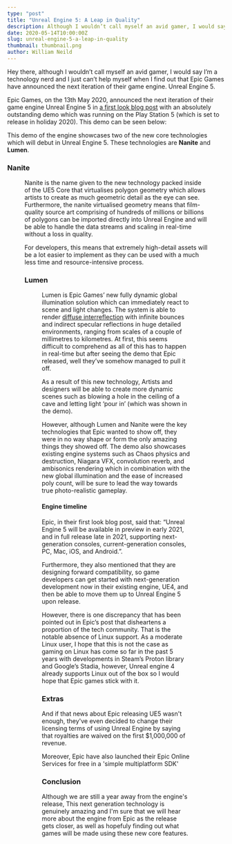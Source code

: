 ```yaml
---
type: "post"
title: "Unreal Engine 5: A Leap in Quality"
description: Although I wouldn’t call myself an avid gamer, I would say I’m a technology nerd and I just can’t help myself when I find out that Epic Games have announced the next iteration of their game engine. Unreal Engine 5.
date: 2020-05-14T10:00:00Z
slug: unreal-engine-5-a-leap-in-quality
thumbnail: thumbnail.png
author: William Neild
---
```


Hey there, although I wouldn’t call myself an avid gamer, I would say I’m a technology nerd and I just can’t help
myself when I find out that Epic Games have announced the next iteration of their game engine. Unreal Engine 5.

Epic Games, on the 13th May 2020, announced the next iteration of their game engine Unreal Engine 5 in
[a first look blog post](https://www.unrealengine.com/en-US/blog/a-first-look-at-unreal-engine-5) with an absolutely
outstanding demo which was running on the Play Station 5 (which is set to release in holiday 2020). This demo can be
seen below:

<YouTube videoId="qC5KtatMcUw" />

This demo of the engine showcases two of the new core technologies which will debut in Unreal Engine 5. These
technologies are **Nanite** and **Lumen**.

### Nanite

<Figure
    image="nanite-demo.jpg"
    caption="Wow, such poly"
    attr="Epic Games: A first look at Unreal Engine 5"
    attrLink="https://www.unrealengine.com/en-US/blog/a-first-look-at-unreal-engine-5"
/>

Nanite is the name given to the new technology packed inside of the UE5 Core that virtualises polygon geometry which
allows artists to create as much geometric detail as the eye can see. Furthermore, the nanite virtualised geometry
means that film-quality source art comprising of hundreds of millions or billions of polygons can be imported directly
into Unreal Engine and will be able to handle the data streams and scaling in real-time without a loss in quality.

For developers, this means that extremely high-detail assets will be a lot easier to implement as they can be used with
a much less time and resource-intensive process.

### Lumen

<Figure
    image="lumen-demo.jpg"
    caption="Let there be light"
    attr="Epic Games: A first look at Unreal Engine 5"
    attrLink="https://www.unrealengine.com/en-US/blog/a-first-look-at-unreal-engine-5"
/>

Lumen is Epic Games’ new fully dynamic global illumination solution which can immediately react to scene and light
changes. The system is able to render
[diffuse interreflection](https://en.wikipedia.org/wiki/Diffuse_reflection#Interreflection) with infinite bounces and
indirect specular reflections in huge detailed environments, ranging from scales of a couple of millimetres to
kilometres. At first, this seems difficult to comprehend as all of this has to happen in real-time but after seeing the
demo that Epic released, well they’ve somehow managed to pull it off.

As a result of this new technology, Artists and designers will be able to create more dynamic scenes such as blowing a
hole in the ceiling of a cave and letting light ‘pour in’ (which was shown in the demo).

However, although Lumen and Nanite were the key technologies that Epic wanted to show off, they were in no way shape or
form the only amazing things they showed off. The demo also showcases existing engine systems such as Chaos physics and
destruction, Niagara VFX, convolution reverb, and ambisonics rendering which in combination with the new global
illumination and the ease of increased poly count, will be sure to lead the way towards true photo-realistic gameplay.

#### Engine timeline

Epic, in their first look blog post, said that: “Unreal Engine 5 will be available in preview in early 2021, and in
full release late in 2021, supporting next-generation consoles, current-generation consoles, PC, Mac, iOS, and
Android.”.

Furthermore, they also mentioned that they are designing forward compatibility, so game developers can get started with
next-generation development now in their existing engine, UE4, and then be able to move them up to Unreal Engine 5 upon
release.

However, there is one discrepancy that has been pointed out in Epic’s post that disheartens a proportion of the tech
community. That is the notable absence of Linux support. As a moderate Linux user, I hope that this is not the case as
gaming on Linux has come so far in the past 5 years with developments in Steam’s Proton library and Google’s Stadia,
however, Unreal engine 4 already supports Linux out of the box so I would hope that Epic games stick with it.

### Extras

<!-- Due to prettier always deciding to add a / infront of all '$' signs and mdx isn't handling them properly -->
<!-- prettier-ignore-start -->
And if that news about Epic releasing UE5 wasn't enough, they've even decided to change their licensing terms of using
Unreal Engine by saying that royalties are waived on the first $1,000,000 of revenue.
<!-- prettier-ignore-end -->

Moreover, Epic have also launched their Epic Online Services for free in a 'simple multiplatform SDK'

### Conclusion

Although we are still a year away from the engine's release, This next generation technology is genuinely amazing and
I'm sure that we will hear more about the engine from Epic as the release gets closer, as well as hopefuly finding out
what games will be made using these new core features.

